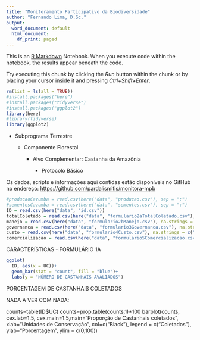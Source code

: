 ```yaml
---
title: "Monitoramento Participativo da Biodiversidade"
author: "Fernando Lima, D.Sc."
output:
  word_document: default
  html_document:
    df_print: paged
---
```


This is an [R Markdown](http://rmarkdown.rstudio.com) Notebook. When you execute code within the notebook, the results appear beneath the code. 

Try executing this chunk by clicking the *Run* button within the chunk or by placing your cursor inside it and pressing *Ctrl+Shift+Enter*. 

```r
rm(list = ls(all = TRUE))
#install.packages("here")
#install.packages("tidyverse")
#install.packages("ggplot2")
library(here)
#library(tidyverse)
library(ggplot2)
```

-   Subprograma Terrestre

    -   Componente Florestal

        -   Alvo Complementar: Castanha da Amazônia

            -   Protocolo Básico

Os dados, scripts e informações aqui contidas estão disponíveis no GitHub no endereço: <https://github.com/pardalismitis/monitora-mpb>

```r
#producaoCazumba = read.csv(here("data", "producao.csv"), sep = ";")
#sementesCazumba = read.csv(here("data", "sementes.csv"), sep = ";")
ID = read.csv(here("data", "id.csv"))
totalColetado = read.csv(here("data", "formulario2aTotalColetado.csv"), na.strings = c("", "NA"))
manejo = read.csv(here("data", "formulario2bManejo.csv"), na.strings = c("", "NA"))
governanca = read.csv(here("data", "formulario3Governanca.csv"), na.strings = c("", "NA"))
custo = read.csv(here("data", "formulario4Custo.csv"), na.strings = c("", "NA"))
comercializacao = read.csv(here("data", "formulario5Comercializacao.csv"), na.strings = c("", "NA"))
```

CARACTERÍSTICAS - FORMULÁRIO 1A

```r
ggplot(
  ID, aes(x = UC))+
  geom_bar(stat = "count", fill = "blue")+
  labs(y = "NÚMERO DE CASTANHAIS AVALIADOS")
```


PORCENTAGEM DE CASTANHAIS COLETADOS

NADA A VER COM NADA:

counts=table(ID$UC)
counts=prop.table(counts,1)*100
barplot(counts, cex.lab=1.5, cex.main=1.5,main="Proporção de Castanhais coletados",
        xlab="Unidades de Conservação", col=c("Black"),
        legend = c("Coletados"), ylab="Porcentagem", ylim = c(0,100))